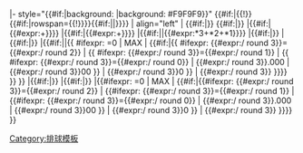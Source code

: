 <includeonly>|- style="{{#if:{{{bc|}}}|background: {{{bc}}}|background: #F9F9F9}}"
{{#if:{{{p|}}}|{{!}}{{#if:{{{rows|}}}|rowspan={{{rows}}}{{!}}}}{{#if:{{{p|}}}|{{{p}}}|}}}}
| align="left" | {{#if:{{{nat|}}}|{{flagicon|{{{nat|}}}|{{{var|}}}}}}} {{#if:{{{t|}}}|{{{t}}}}}
|{{#if:{{{mw|}}}|{{#expr:{{{mw}}}+{{{mw2}}}}}}}
|{{#if:{{{ml|}}}|{{#expr:{{{ml}}}+{{{ml2}}}}}}}
|{{#if:{{{pts|}}}|{{{pts}}}|{{#expr:{{{mw}}}*3+{{{mw2}}}*2+{{{ml2}}}*1}}}}
|{{#if:{{{spw|}}}|{{{spw}}}}}
|{{#if:{{{spl|}}}|{{{spl}}}}}
|{{#if:{{{sprat|}}}|{{{sprat}}}|{{ #ifexpr: {{{spl}}}=0 | MAX | {{#if:{{{spw|}}}|{{ #ifexpr: {{#expr:{{{spw}}}/{{{spl}}} round 3}}={{#expr:{{{spw}}}/{{{spl}}} round 2}} | {{ #ifexpr: {{#expr:{{{spw}}}/{{{spl}}} round 3}}={{#expr:{{{spw}}}/{{{spl}}} round 1}} | {{ #ifexpr: {{#expr:{{{spw}}}/{{{spl}}} round 3}}={{#expr:{{{spw}}}/{{{spl}}} round 0}} | {{#expr:{{{spw}}}/{{{spl}}} round 3}}.000 | {{#expr:{{{spw}}}/{{{spl}}} round 3}}00  }} | {{#expr:{{{spw}}}/{{{spl}}} round 3}}0 }} | {{#expr:{{{spw}}}/{{{spl}}} round 3}} }}}} }} }}
|{{#if:{{{sw|}}}|{{{sw}}}}}
|{{#if:{{{sl|}}}|{{{sl}}}}}
|{{#ifexpr: {{{sl}}}=0 | MAX | {{#if:{{{sw|}}}|{{#ifexpr: {{#expr:{{{sw}}}/{{{sl}}} round 3}}={{#expr:{{{sw}}}/{{{sl}}} round 2}} | {{#ifexpr: {{#expr:{{{sw}}}/{{{sl}}} round 3}}={{#expr:{{{sw}}}/{{{sl}}} round 1}} | {{#ifexpr: {{#expr:{{{sw}}}/{{{sl}}} round 3}}={{#expr:{{{sw}}}/{{{sl}}} round 0}} | {{#expr:{{{sw}}}/{{{sl}}} round 3}}.000 | {{#expr:{{{sw}}}/{{{sl}}} round 3}}00  }} | {{#expr:{{{sw}}}/{{{sl}}} round 3}}0 }} | {{#expr:{{{sw}}}/{{{sl}}} round 3}} }}}} }}
</includeonly><noinclude>
<!-- Add interwiki links and categories here -->
[[Category:排球模板]]
</noinclude>